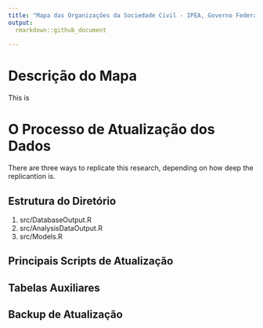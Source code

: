 ```yaml
---
title: "Mapa das Organizações da Sociedade Civil - IPEA, Governo Federal, Brasil"
output: 
  rmarkdown::github_document
    
---
```


# Descrição do Mapa

This is

# O Processo de Atualização dos Dados

There are three ways to replicate this research, depending on how deep the replicantion is.

## Estrutura do Diretório

1. src/DatabaseOutput.R  
2. src/AnalysisDataOutput.R  
3. src/Models.R  


## Principais Scripts de Atualização


## Tabelas Auxiliares



## Backup de Atualização


